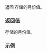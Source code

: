 {{cpp/chrono/month/title|1=operator unsigned}}
{{cpp/chrono/month/navbar}}
{{dcl begin}}
{{dcl|since=c++20|1=
explicit constexpr operator unsigned() const noexcept;
}}
{{dcl end}}

返回 {{c|*this}} 存储的月份值。

=== 返回值 ===
{{c|*this}} 存储的月份值。

===示例===
{{example
|code=
#include &lt;chrono&gt;
#include &lt;iostream&gt;

int main()
{
    constexpr std::chrono::month m{6};
    constexpr unsigned p = static_cast&lt;unsigned&gt;(m);
    constexpr unsigned q = static_cast&lt;unsigned&gt;(std::chrono::September);
    std::cout &lt;&lt; "The month is: " &lt;&lt; p &lt;&lt; '\n'
              &lt;&lt; "September is: " &lt;&lt; q &lt;&lt; '\n'; 
}
|output=
月份是: 6
September 是: 9
}}

{{langlinks|en|es|ja|ru}}